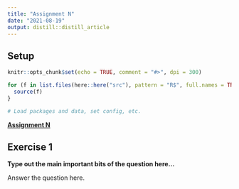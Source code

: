 ```yaml
---
title: "Assignment N"
date: "2021-08-19"
output: distill::distill_article
---
```


## Setup

```r
knitr::opts_chunk$set(echo = TRUE, comment = "#>", dpi = 300)

for (f in list.files(here::here("src"), pattern = "R$", full.names = TRUE)) {
  source(f)
}

# Load packages and data, set config, etc.
```

**[Assignment N](assignments/assignment-00.pdf)**

## Exercise 1

**Type out the main important bits of the question here...**

Answer the question here.
